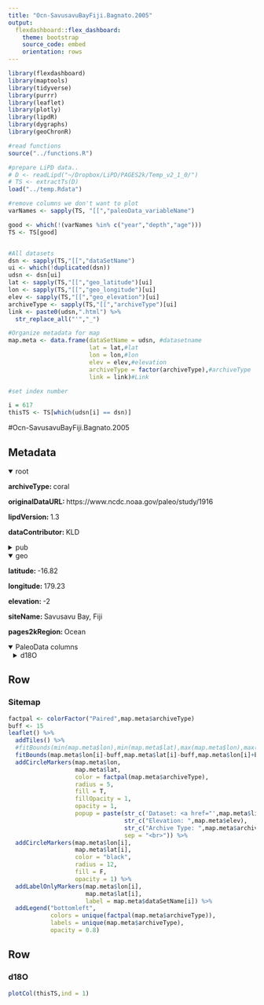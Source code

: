 ```yaml
---
title: "Ocn-SavusavuBayFiji.Bagnato.2005"
output: 
  flexdashboard::flex_dashboard:
    theme: bootstrap
    source_code: embed
    orientation: rows
---
```


```r
library(flexdashboard)
library(maptools)
library(tidyverse)
library(purrr)
library(leaflet)
library(plotly)
library(lipdR)
library(dygraphs)
library(geoChronR)

#read functions
source("../functions.R")

#prepare LiPD data..
# D <- readLipd("~/Dropbox/LiPD/PAGES2k/Temp_v2_1_0/")
# TS <- extractTs(D)
load("../temp.Rdata")

#remove columns we don't want to plot
varNames <- sapply(TS, "[[","paleoData_variableName")

good <- which(!(varNames %in% c("year","depth","age")))
TS <- TS[good]


#All datasets
dsn <- sapply(TS,"[[","dataSetName")
ui <- which(!duplicated(dsn))
udsn <- dsn[ui]
lat <- sapply(TS,"[[","geo_latitude")[ui]
lon <- sapply(TS,"[[","geo_longitude")[ui]
elev <- sapply(TS,"[[","geo_elevation")[ui]
archiveType <- sapply(TS,"[[","archiveType")[ui]
link <- paste0(udsn,".html") %>% 
  str_replace_all("'","_")

#Organize metadata for map
map.meta <- data.frame(dataSetName = udsn, #datasetname
                       lat = lat,#lat
                       lon = lon,#lon
                       elev = elev,#elevation
                       archiveType = factor(archiveType),#archiveType
                       link = link)#Link

#set index number

i = 617
thisTS <- TS[which(udsn[i] == dsn)]
```
#Ocn-SavusavuBayFiji.Bagnato.2005

Metadata {.sidebar}
-------------------------------------

<details open style="margin-left: 0px">
<summary>root</summary>
<p style="margin-left: 0px"><strong>archiveType: </strong>coral
<p style="margin-left: 0px"><strong>originalDataURL: </strong>https://www.ncdc.noaa.gov/paleo/study/1916
<p style="margin-left: 0px"><strong>lipdVersion: </strong>1.3
<p style="margin-left: 0px"><strong>dataContributor: </strong>KLD
</details>
<details>
<summary>pub</summary>
<details style="margin-left: 10px">
<summary>pub1</summary>
<p style="margin-left: 10px"><strong>author: </strong>Bagnato, Stefan;Linsley, Braddock K.;Howe, Stephen S.;Wellington, Gerard M.;Salinger, Jim
<p style="margin-left: 10px"><strong>citeKey: </strong>bagnato2005coraloxygenisotoperecords
<p style="margin-left: 10px"><strong>journal: </strong>Geochemistry, Geophysics, Geosystems
<p style="margin-left: 10px"><strong>volume: </strong>6
<p style="margin-left: 10px"><strong>pages: </strong>226-252
<p style="margin-left: 10px"><strong>pubYear: </strong>2005
<p style="margin-left: 10px"><strong>title: </strong>Coral oxygen isotope records of interdecadal climate variations in the South Pacific Convergence Zone region
<p style="margin-left: 10px"><strong>DOI: </strong>10.1029/2004GC000879
</details>
<details style="margin-left: 10px">
<summary>pub2</summary>
<p style="margin-left: 10px"><strong>author: </strong>Tierney, Jessica E.;Abram, Nerilie J.;Anchukaitis, Kevin J.;Evans, Michael N.;Giry, Cyril;Kilbourne, K. Halimeda;Saenger, Casey P.;Wu, Henry C.;Zinke, Jens
<p style="margin-left: 10px"><strong>citeKey: </strong>tierney2015tropicalseasurfacetempera
<p style="margin-left: 10px"><strong>journal: </strong>Paleoceanography
<p style="margin-left: 10px"><strong>volume: </strong>30
<p style="margin-left: 10px"><strong>pages: </strong>226-252
<p style="margin-left: 10px"><strong>pubYear: </strong>2015
<p style="margin-left: 10px"><strong>title: </strong>Tropical sea surface temperatures for the past four centuries reconstructed from coral archives
<p style="margin-left: 10px"><strong>DOI: </strong>10.1002/2014PA002717
</details>
<details style="margin-left: 10px">
<summary>pub3</summary>
<p style="margin-left: 10px"><strong>author: </strong>Bagnato, S.
<p style="margin-left: 10px"><strong>citeKey: </strong>bagnato2005httpswwwncdcnoaagovpaleostudy1916DataCitation
<p style="margin-left: 10px"><strong>title: </strong>World Data Center for Paleoclimatology
</details>
</details>
<details open style="margin-left: 0px">
<summary>geo</summary>
<p style="margin-left: 0px"><strong>latitude: </strong>-16.82
<p style="margin-left: 0px"><strong>longitude: </strong>179.23
<p style="margin-left: 0px"><strong>elevation: </strong>-2
<p style="margin-left: 0px"><strong>siteName: </strong>Savusavu Bay, Fiji
<p style="margin-left: 0px"><strong>pages2kRegion: </strong>Ocean
</details>
<details open>
<summary>PaleoData columns</summary>
<details style="margin-left: 10px">
<summary>d18O</summary>
<p style="margin-left: 10px"><strong>TSid: </strong>Ocean2kHR_142
<p style="margin-left: 10px"><strong>variableName: </strong>d18O
<p style="margin-left: 10px"><strong>units: </strong>permil
<p style="margin-left: 10px"><strong>useInGlobalTemperatureAnalysis: </strong>TRUE
<details>
<summary>interpretation</summary>
<details style="margin-left: 20px">
<summary>1</summary>
<p style="margin-left: 20px"><strong>interpDirection: </strong>negative
<p style="margin-left: 20px"><strong>scope: </strong>climate
<p style="margin-left: 20px"><strong>seasonality: </strong>1 2 3 4 5 6 7 8 9 10 11 12
<p style="margin-left: 20px"><strong>variable: </strong>T
<p style="margin-left: 20px"><strong>variableDetail: </strong>sea@surface
</details>
</details>
</details>

Row
-----------------------------------------------------------------------

### Sitemap

```r
factpal <- colorFactor("Paired",map.meta$archiveType)
buff <- 15
leaflet() %>% 
  addTiles() %>% 
  #fitBounds(min(map.meta$lon),min(map.meta$lat),max(map.meta$lon),max(map.meta$lat)) %>% 
  fitBounds(map.meta$lon[i]-buff,map.meta$lat[i]-buff,map.meta$lon[i]+buff,map.meta$lat[i]+buff) %>% 
  addCircleMarkers(map.meta$lon, 
                   map.meta$lat, 
                   color = factpal(map.meta$archiveType),
                   radius = 5, 
                   fill = T,
                   fillOpacity = 1,
                   opacity = 1,
                   popup = paste(str_c('Dataset: <a href="',map.meta$link,'">',map.meta$dataSetName,'</a>'),
                                 str_c("Elevation: ",map.meta$elev),
                                 str_c("Archive Type: ",map.meta$archiveType),
                                 sep = "<br>")) %>%
  addCircleMarkers(map.meta$lon[i], 
                   map.meta$lat[i], 
                   color = "black",
                   radius = 12, 
                   fill = F,
                   opacity = 1) %>%
  addLabelOnlyMarkers(map.meta$lon[i], 
                      map.meta$lat[i], 
                      label = map.meta$dataSetName[i]) %>%
  addLegend("bottomleft",
            colors = unique(factpal(map.meta$archiveType)),
            labels = unique(map.meta$archiveType),
            opacity = 0.8)
```

Row {.tabset .tabset-fade}
-----------------------------------------------------------------------

### d18O
```r
plotCol(thisTS,ind = 1)
```
